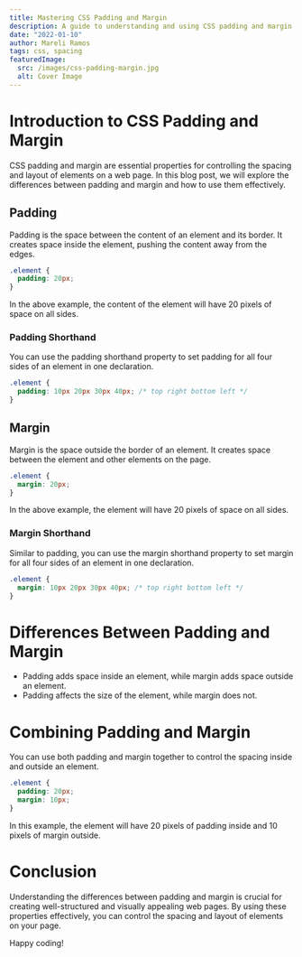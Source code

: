 ```yaml
---
title: Mastering CSS Padding and Margin
description: A guide to understanding and using CSS padding and margin.
date: "2022-01-10"
author: Mareli Ramos
tags: css, spacing
featuredImage:
  src: /images/css-padding-margin.jpg
  alt: Cover Image
---
```


# Introduction to CSS Padding and Margin

CSS padding and margin are essential properties for controlling the spacing and layout of elements on a web page. In this blog post, we will explore the differences between padding and margin and how to use them effectively.

## Padding

Padding is the space between the content of an element and its border. It creates space inside the element, pushing the content away from the edges.

```css
.element {
  padding: 20px;
}
```

In the above example, the content of the element will have 20 pixels of space on all sides.

### Padding Shorthand

You can use the padding shorthand property to set padding for all four sides of an element in one declaration.

```css
.element {
  padding: 10px 20px 30px 40px; /* top right bottom left */
}
```

## Margin

Margin is the space outside the border of an element. It creates space between the element and other elements on the page.

```css
.element {
  margin: 20px;
}
```

In the above example, the element will have 20 pixels of space on all sides.

### Margin Shorthand

Similar to padding, you can use the margin shorthand property to set margin for all four sides of an element in one declaration.

```css
.element {
  margin: 10px 20px 30px 40px; /* top right bottom left */
}
```

# Differences Between Padding and Margin

- Padding adds space inside an element, while margin adds space outside an element.
- Padding affects the size of the element, while margin does not.

# Combining Padding and Margin

You can use both padding and margin together to control the spacing inside and outside an element.

```css
.element {
  padding: 20px;
  margin: 10px;
}
```

In this example, the element will have 20 pixels of padding inside and 10 pixels of margin outside.

# Conclusion

Understanding the differences between padding and margin is crucial for creating well-structured and visually appealing web pages. By using these properties effectively, you can control the spacing and layout of elements on your page.

Happy coding!
